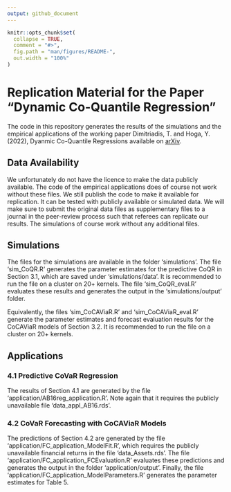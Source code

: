 ```yaml
---
output: github_document
---
```


<!-- README.md is generated from README.Rmd. Please edit that file -->

```r
knitr::opts_chunk$set(
  collapse = TRUE,
  comment = "#>",
  fig.path = "man/figures/README-",
  out.width = "100%"
)
```

# Replication Material for the Paper "Dynamic Co-Quantile Regression"

<!-- badges: start -->
<!-- badges: end -->

The code in this repository generates the results of the simulations and the empirical applications of the working paper
Dimitriadis, T. and Hoga, Y. (2022), Dyanmic Co-Quantile Regressions available on [arXiv](https://arxiv.org/abs/2206.14275).


## Data Availability

We unfortunately do not have the licence to make the data publicly available. 
The code of the empirical applications does of course not work without these files.
We still publish the code to make it available for replication. 
It can be tested with publicly available or simulated data.
We will make sure to submit the original data files as supplementary 
files to a journal in the peer-review process such that referees can replicate our results.
The simulations of course work without any additional files.


## Simulations

The files for the simulations are available in the folder 'simulations'.
The file 'sim_CoQR.R' generates the parameter estimates for the predictive CoQR in Section 3.1,
which are saved under 'simulations/data'. 
It is recommended to run the file on a cluster on 20+ kernels.
The file 'sim_CoQR_eval.R' evaluates these results and generates the output in the 'simulations/output' folder.

Equivalently, the files 'sim_CoCAViaR.R' and 'sim_CoCAViaR_eval.R' generate the parameter estimates
and forecast evaluation results for the CoCAViaR models of Section 3.2.
It is recommended to run the file on a cluster on 20+ kernels.


## Applications

### 4.1 Predictive CoVaR Regression

The results of Section 4.1 are generated by the file 'application/AB16reg_application.R'.
Note again that it requires the publicly unavailable file 'data_appl_AB16.rds'.

### 4.2 CoVaR Forecasting with CoCAViaR Models

The predictions of Section 4.2 are generated by the file 'application/FC_application_ModelFit.R',
which requires the publicly unavailable financial returns in the file 'data_Assets.rds'.
The file 'application/FC_application_FCEvaluation.R' evaluates these predictions 
and generates the output in the folder 'application/output'.
Finally, the file 'application/FC_application_ModelParameters.R' generates the 
parameter estimates for Table 5.



